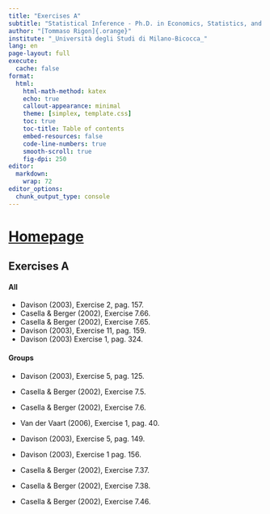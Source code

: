 ```yaml
---
title: "Exercises A"
subtitle: "Statistical Inference - Ph.D. in Economics, Statistics, and Data Science"
author: "[Tommaso Rigon]{.orange}"
institute: "_Università degli Studi di Milano-Bicocca_"
lang: en
page-layout: full
execute:
  cache: false
format:
  html:
    html-math-method: katex
    echo: true
    callout-appearance: minimal
    theme: [simplex, template.css]
    toc: true
    toc-title: Table of contents
    embed-resources: false
    code-line-numbers: true
    smooth-scroll: true
    fig-dpi: 250
editor: 
  markdown: 
    wrap: 72
editor_options: 
  chunk_output_type: console
---
```



# [Homepage](../index.html)

## Exercises A


#### All

- Davison (2003), Exercise 2, pag. 157.
- Casella & Berger (2002), Exercise 7.66.
- Casella & Berger (2002), Exercise 7.65.
- Davison (2003), Exercise 11, pag. 159.
- Davison (2003) Exercise 1, pag. 324.

#### Groups

- Davison (2003), Exercise 5, pag. 125.

- Casella & Berger (2002), Exercise 7.5.
- Casella & Berger (2002), Exercise 7.6.
- Van der Vaart (2006), Exercise 1, pag. 40. 
- Davison (2003), Exercise 5, pag. 149.

- Davison (2003), Exercise 1 pag. 156.

- Casella & Berger (2002), Exercise 7.37.
- Casella & Berger (2002), Exercise 7.38.
- Casella & Berger (2002), Exercise 7.46.

